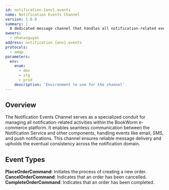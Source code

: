 ```yaml
---
id: notification.{env}.events
name: Notification Events Channel
version: 1.0.0
summary: |
  A dedicated message channel that handles all notification-related events in the BookWorm e-commerce system.
owners:
  - nhanxnguyen
address: notification.{env}.events
protocols:
  - amqp
parameters:
  env:
    enum:
      - dev
      - stg
      - prod
    description: 'Environment to use for the channel'
---
```


## Overview

The Notification Events Channel serves as a specialized conduit for managing all notification-related activities within the BookWorm e-commerce platform. It enables seamless communication between the Notification Service and other components, handling events like email, SMS, and push notifications. This channel ensures reliable message delivery and upholds the eventual consistency across the notification domain.

<ChannelInformation />

## Event Types

**PlaceOrderCommand**: Initiates the process of creating a new order.
**CancelOrderCommand**: Indicates that an order has been cancelled.
**CompleteOrderCommand**: Indicates that an order has been completed.
